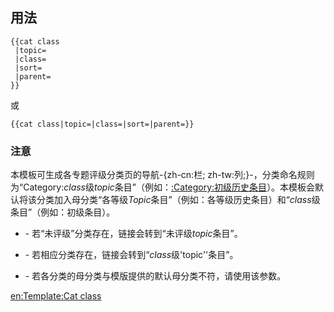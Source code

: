 <includeonly><!-- 在這裡加入模板的保護標識 --></includeonly><noinclude>{{template doc page viewed directly}}</noinclude>
{{noteTA|G1=IT}}
== 用法 ==
<pre>
{{cat class
 |topic=
 |class=
 |sort=
 |parent=
}}
</pre>
或
<pre>
{{cat class|topic=|class=|sort=|parent=}}
</pre>

=== 注意 ===
本模板可生成各专题评级分类页的导航-{zh-cn:栏; zh-tw:列;}-，分类命名规则为“Category:''class''级''topic''条目”（例如：[[:Category:初级历史条目]]）。本模板会默认将该分类加入母分类“各等级''Topic''条目”（例如：各等级历史条目）和“''class''级条目”（例如：初级条目）。

* {{para|class|<var>Unassessed</var>}} - 若“未评级”分类存在，链接会转到“未评级''topic''条目”。 
* {{para|class|<var>Image/Category/Disambig/Portal/Redirect/Template/Project/NA等</var>}} - 若相应分类存在，链接会转到“''class''级'topic''条目”。
* {{para|parent|<var>各等级''parent''专题条目</var>}} - 若各分类的母分类与模版提供的默认母分类不符，请使用该参数。
{{Grading scheme/doc/see also}}
<includeonly>
[[Category:评级模板| ]]

[[en:Template:Cat class]]
</includeonly>